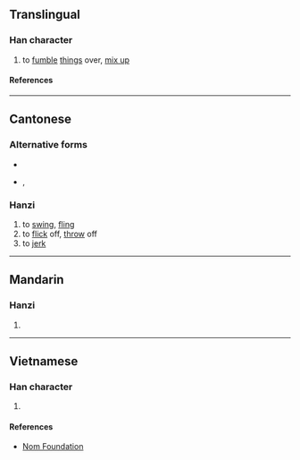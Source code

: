{{character info/new}}
==Translingual==

===Han character===
{{Han char|rn=64|rad=手|as=08|sn=11|four=|canj=QKJT|ids=⿰扌奔}}

# to [[fumble]] [[thing]]s over, [[mix up]]

====References====
{{Han ref|kx=0435.260|dkj=12218|hdz=31893.030|uh=6379}}

----

==Cantonese==

===Alternative forms===
* {{zh-l|揈}}
* {{qualifier|non-standard}} {{zh-l|fing}}, {{zh-l|FING}}

===Hanzi===
{{yue-hanzi|jyut=[[ban3]], [[fang6]], [[fing3]]|y=ban3, fang6, fing3}}

# to [[swing]], [[fling]]
# to [[flick]] off, [[throw]] off
# to [[jerk]]

----

==Mandarin==

===Hanzi===
{{cmn-hanzi|pin=[[bèn]] ([[ben4]])|wg=pen<sup>4</sup>}}

# {{defn|lang=cmn|sort=手08}}

----

==Vietnamese==

===Han character===
{{vi-readings|rs=手08|reading=[[vun]], [[buông]], [[vung]]}}

# {{defn|lang=vi|sort=手08}}

====References====
* [http://nomfoundation.org/common/nom_details.php?codepoint=6379 Nom Foundation]
